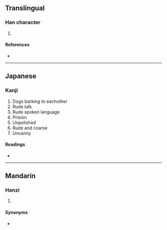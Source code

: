 {{also|㹜|狱|獄}}
{{character info/new}}
==Translingual==

===Han character===
{{Han char|rn=94|rad=犬|as=04|sn=7|four=|canj=KHIK|ids=⿰犭犬}}

# {{defn|Han|sort=犬04}}

====References====
* {{Han ref|kx=0707.090|dkj=20276|dj=1119.290|hdz=21335.060|uh=72BE|ud=29374}}

----

==Japanese==

===Kanji===
{{ja-kanji|grade=|rs=犬04}}

# Dogs barking to eachother
# Rude talk
# Rude spoken language
# Prision
# Unpolished
# Rude and coarse
# Uncanny

====Readings====
* {{ja-readings|on=[[ぎん]] (gin)|kun=}}

----

==Mandarin==

===Hanzi===
{{cmn-hanzi|pin=[[yín]] ([[yin2]])|wg=yin<sup>2</sup>}}

# {{defn|lang=cmn|sort=犬04}}

====Synonyms====
* {{l|cmn|㹜}}